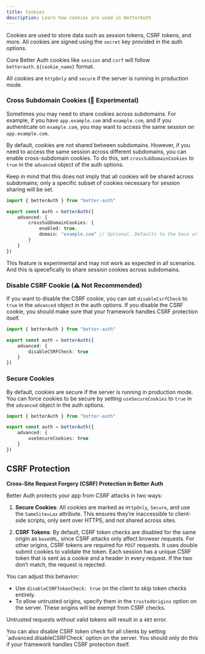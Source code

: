 ```yaml
---
title: Cookies
description: Learn how cookies are used in BetterAuth
---
```


Cookies are used to store data such as session tokens, CSRF tokens, and more. All cookies are signed using the `secret` key provided in the auth options.

Core Better Auth cookies like `session` and `csrf` will follow `betterauth.${cookie_name}` format.

All cookies are `httpOnly` and `secure` if the server is running in production mode.

### Cross Subdomain Cookies (🧪 Experimental)

Sometimes you may need to share cookies across subdomains. For example, if you have `app.example.com` and `example.com`, and if you authenticate on `example.com`, you may want to access the same session on `app.example.com`.

By default, cookies are not shared between subdomains. However, if you need to access the same session across different subdomains, you can enable cross-subdomain cookies. To do this, set `crossSubDomainCookies` to `true` in the `advanced` object of the auth options.

Keep in mind that this does not imply that all cookies will be shared across subdomains; only a specific subset of cookies necessary for session sharing will be set.

```ts title="auth.ts"
import { betterAuth } from "better-auth"

export const auth = betterAuth({
    advanced: {
        crossSubDomainCookies: {
            enabled: true,
            domain: "example.com" // Optional. Defaults to the base url domain
        }
    }
})
```

<Callout type="warn">
This feature is experimental and may not work as expected in all scenarios. And this is specefically to share session cookies across subdomains.
</Callout>

### Disable CSRF Cookie (⚠︎ Not Recommended)

If you want to disable the CSRF cookie, you can set `disableCsrfCheck` to `true` in the `advanced` object in the auth options. If you disable the CSRF cookie, you should make sure that your framework handles CSRF protection itself.

```ts title="auth.ts"
import { betterAuth } from "better-auth"

export const auth = betterAuth({
    advanced: {
        disableCSRFCheck: true
    }
})
```

### Secure Cookies

By default, cookies are secure if the server is running in production mode. You can force cookies to be secure by setting `useSecureCookies` to `true` in the `advanced` object in the auth options.

```ts title="auth.ts"
import { betterAuth } from "better-auth"

export const auth = betterAuth({
    advanced: {
        useSecureCookies: true
    }
})
```

## CSRF Protection

**Cross-Site Request Forgery (CSRF) Protection in Better Auth**

Better Auth protects your app from CSRF attacks in two ways:

1. **Secure Cookies**: All cookies are marked as `HttpOnly`, `Secure`, and use the `SameSite=Lax` attribute. This ensures they’re inaccessible to client-side scripts, only sent over HTTPS, and not shared across sites. 

2. **CSRF Tokens**: By default, CSRF token checks are disabled for the same origin as `baseURL`, since CSRF attacks only affect browser requests. For other origins, CSRF tokens are required for `POST` requests. It uses double submit cookies to validate the token. Each session has a unique CSRF token that is sent as a cookie and a header in every request. If the two don’t match, the request is rejected.

You can adjust this behavior:
- Use `disableCSRFTokenCheck: true` on the client to skip token checks entirely. 
- To allow untrusted origins, specify them in the `trustedOrigins` option on the server. These origins will be exempt from CSRF checks.

Untrusted requests without valid tokens will result in a `403` error.

<Callout type="warn">
You can also disable CSRF token check for all clients by setting `advanced.disableCSRFCheck` option on the server. You should only do this if your framework handles CSRF protection itself.
</Callout>
